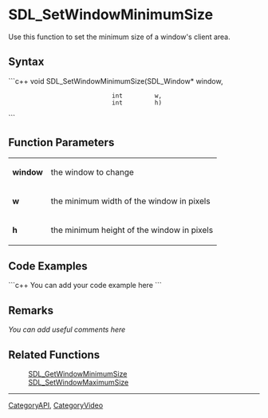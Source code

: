 <!-- pragma section-numbers off -->
<!-- pragma camelcase off -->

<!-- #*^*^*^*^*See http://wiki.libsdl.org/moin.cgi/SGFunctions for details on editing this page*^*^*^*^* -->


= SDL_SetWindowMinimumSize =
Use this function to set the minimum size of a window's client area.




== Syntax ==
```c++
void SDL_SetWindowMinimumSize(SDL_Window* window,
                              int         w,
                              int         h)
```


== Function Parameters ==
{|
|'''window'''
|the window to change
|-
|'''w'''
|the minimum width of the window in pixels
|-
|'''h'''
|the minimum height of the window in pixels
|}


== Code Examples ==
```c++
You can add your code example here
```


== Remarks ==
''You can add useful comments here''


== Related Functions ==
:[[SDL_GetWindowMinimumSize]]
:[[SDL_SetWindowMaximumSize]]

----
[[CategoryAPI]], [[CategoryVideo]]
<!-- #See the Style Guide for instructions on editing the footer. -->
